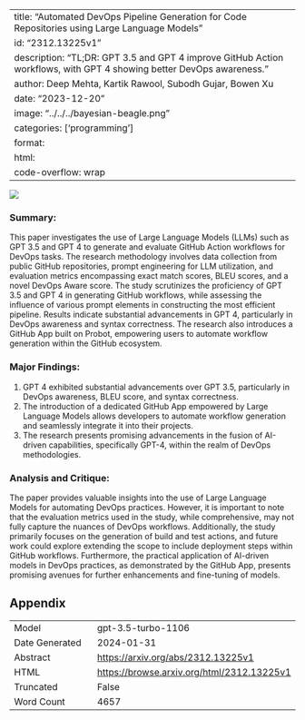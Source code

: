 
---
title: "Automated DevOps Pipeline Generation for Code Repositories using Large Language Models"
id: "2312.13225v1"
description: "TL;DR: GPT 3.5 and GPT 4 improve GitHub Action workflows, with GPT 4 showing better DevOps awareness."
author: Deep Mehta, Kartik Rawool, Subodh Gujar, Bowen Xu
date: "2023-12-20"
image: "../../../bayesian-beagle.png"
categories: ['programming']
format:
  html:
    code-overflow: wrap
---

![](None)

### **Summary:**
This paper investigates the use of Large Language Models (LLMs) such as GPT 3.5 and GPT 4 to generate and evaluate GitHub Action workflows for DevOps tasks. The research methodology involves data collection from public GitHub repositories, prompt engineering for LLM utilization, and evaluation metrics encompassing exact match scores, BLEU scores, and a novel DevOps Aware score. The study scrutinizes the proficiency of GPT 3.5 and GPT 4 in generating GitHub workflows, while assessing the influence of various prompt elements in constructing the most efficient pipeline. Results indicate substantial advancements in GPT 4, particularly in DevOps awareness and syntax correctness. The research also introduces a GitHub App built on Probot, empowering users to automate workflow generation within the GitHub ecosystem.

### Major Findings:
1. GPT 4 exhibited substantial advancements over GPT 3.5, particularly in DevOps awareness, BLEU score, and syntax correctness.
2. The introduction of a dedicated GitHub App empowered by Large Language Models allows developers to automate workflow generation and seamlessly integrate it into their projects.
3. The research presents promising advancements in the fusion of AI-driven capabilities, specifically GPT-4, within the realm of DevOps methodologies.

### Analysis and Critique:
The paper provides valuable insights into the use of Large Language Models for automating DevOps practices. However, it is important to note that the evaluation metrics used in the study, while comprehensive, may not fully capture the nuances of DevOps workflows. Additionally, the study primarily focuses on the generation of build and test actions, and future work could explore extending the scope to include deployment steps within GitHub workflows. Furthermore, the practical application of AI-driven models in DevOps practices, as demonstrated by the GitHub App, presents promising avenues for further enhancements and fine-tuning of models.

## Appendix

|          |          |
|----------|----------|
| Model     | gpt-3.5-turbo-1106       |
| Date Generated     | 2024-01-31       |
| Abstract | [https://arxiv.org/abs/2312.13225v1](https://arxiv.org/abs/2312.13225v1)        |
| HTML     | [https://browse.arxiv.org/html/2312.13225v1](https://browse.arxiv.org/html/2312.13225v1)       |
| Truncated       | False       |
| Word Count       | 4657       |